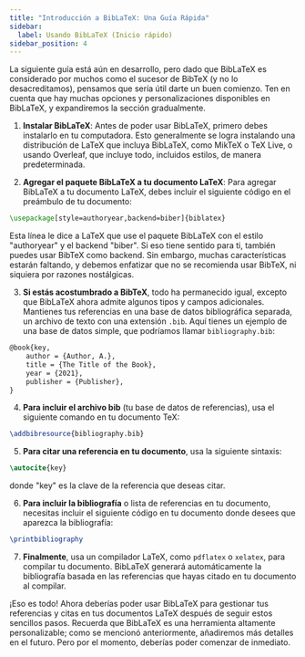 ```yaml
---
title: "Introducción a BibLaTeX: Una Guía Rápida"
sidebar:
  label: Usando BibLaTeX (Inicio rápido)
sidebar_position: 4
---
```



La siguiente guía está aún en desarrollo, pero dado que BibLaTeX es considerado por muchos como el sucesor de BibTeX (y no lo desacreditamos), pensamos que sería útil darte un buen comienzo. Ten en cuenta que hay muchas opciones y personalizaciones disponibles en BibLaTeX, y expandiremos la sección gradualmente.

<CiteDrive />


1. **Instalar BibLaTeX**: Antes de poder usar BibLaTeX, primero debes instalarlo en tu computadora. Esto generalmente se logra instalando una distribución de LaTeX que incluya BibLaTeX, como MikTeX o TeX Live, o usando Overleaf, que incluye todo, incluidos estilos, de manera predeterminada.

2. **Agregar el paquete BibLaTeX a tu documento LaTeX**: Para agregar BibLaTeX a tu documento LaTeX, debes incluir el siguiente código en el preámbulo de tu documento:

```latex
\usepackage[style=authoryear,backend=biber]{biblatex}
```

Esta línea le dice a LaTeX que use el paquete BibLaTeX con el estilo "authoryear" y el backend "biber". Si eso tiene sentido para ti, también puedes usar BibTeX como backend. Sin embargo, muchas características estarán faltando, y debemos enfatizar que no se recomienda usar BibTeX, ni siquiera por razones nostálgicas.

3. **Si estás acostumbrado a BibTeX**, todo ha permanecido igual, excepto que BibLaTeX ahora admite algunos tipos y campos adicionales. Mantienes tus referencias en una base de datos bibliográfica separada, un archivo de texto con una extensión `.bib`. Aquí tienes un ejemplo de una base de datos simple, que podríamos llamar `bibliography.bib`:

```latex
@book{key,   
	author = {Author, A.},   
	title = {The Title of the Book},   
	year = {2021},   
	publisher = {Publisher}, 
}
```

4. **Para incluir el archivo bib** (tu base de datos de referencias), usa el siguiente comando en tu documento TeX:

```latex
\addbibresource{bibliography.bib}
```

5. **Para citar una referencia en tu documento**, usa la siguiente sintaxis:

```latex
\autocite{key}
```

donde "key" es la clave de la referencia que deseas citar.

6. **Para incluir la bibliografía** o lista de referencias en tu documento, necesitas incluir el siguiente código en tu documento donde desees que aparezca la bibliografía:

```latex
\printbibliography
```

7. **Finalmente**, usa un compilador LaTeX, como `pdflatex` o `xelatex`, para compilar tu documento. BibLaTeX generará automáticamente la bibliografía basada en las referencias que hayas citado en tu documento al compilar.

¡Eso es todo! Ahora deberías poder usar BibLaTeX para gestionar tus referencias y citas en tus documentos LaTeX después de seguir estos sencillos pasos. Recuerda que BibLaTeX es una herramienta altamente personalizable; como se mencionó anteriormente, añadiremos más detalles en el futuro. Pero por el momento, deberías poder comenzar de inmediato.